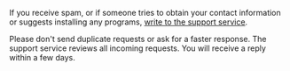 <Cut title="Incorrect actions by the requester">

If you receive spam, or if someone tries to obtain your contact information or suggests installing any programs, [write to the support service](../support#contact).

<Note mode="note" title="Note">

Please don't send duplicate requests or ask for a faster response. The support service reviews all incoming requests. You will receive a reply within a few days.

</Note>

</Cut>
